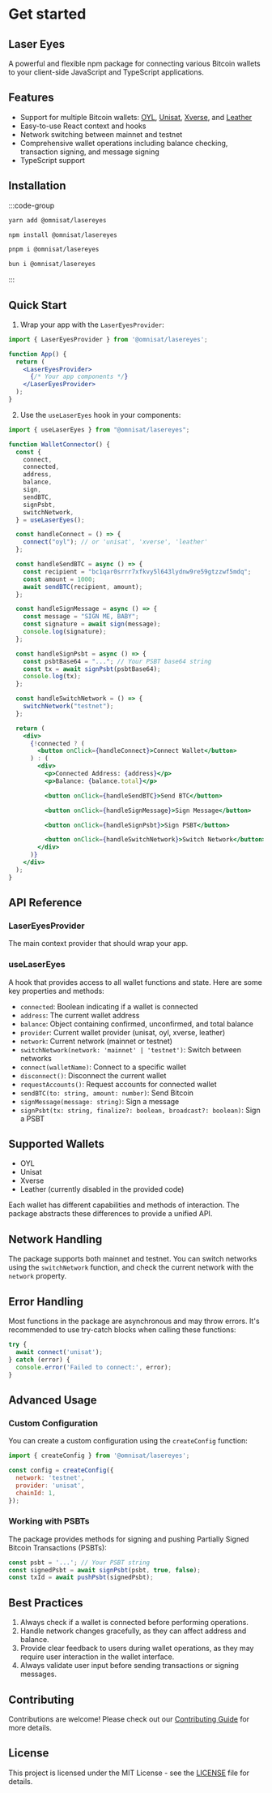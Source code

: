 # Get started

## Laser Eyes

A powerful and flexible npm package for connecting various Bitcoin wallets to your client-side JavaScript and TypeScript applications.

## Features

- Support for multiple Bitcoin wallets: [OYL](https://oyl.io), [Unisat](https://unisat.io), [Xverse](https://xverse.com), and [Leather](https://leather.io)
- Easy-to-use React context and hooks
- Network switching between mainnet and testnet
- Comprehensive wallet operations including balance checking, transaction signing, and message signing
- TypeScript support

## Installation

:::code-group

```bash [yarn]
yarn add @omnisat/lasereyes
```

```bash [npm]
npm install @omnisat/lasereyes
```

```bash [pnpm]
pnpm i @omnisat/lasereyes
```

```bash [bun]
bun i @omnisat/lasereyes
```

:::

## Quick Start

1. Wrap your app with the `LaserEyesProvider`:

```jsx
import { LaserEyesProvider } from '@omnisat/lasereyes';

function App() {
  return (
    <LaserEyesProvider>
      {/* Your app components */}
    </LaserEyesProvider>
  );
}
```

2. Use the `useLaserEyes` hook in your components:

```jsx
import { useLaserEyes } from "@omnisat/lasereyes";

function WalletConnector() {
  const {
    connect,
    connected,
    address,
    balance,
    sign,
    sendBTC,
    signPsbt,
    switchNetwork,
  } = useLaserEyes();

  const handleConnect = () => {
    connect("oyl"); // or 'unisat', 'xverse', 'leather'
  };

  const handleSendBTC = async () => {
    const recipient = "bc1qar0srrr7xfkvy5l643lydnw9re59gtzzwf5mdq";
    const amount = 1000;
    await sendBTC(recipient, amount);
  };

  const handleSignMessage = async () => {
    const message = "SIGN ME, BABY";
    const signature = await sign(message);
    console.log(signature);
  };

  const handleSignPsbt = async () => {
    const psbtBase64 = "..."; // Your PSBT base64 string
    const tx = await signPsbt(psbtBase64);
    console.log(tx);
  };

  const handleSwitchNetwork = () => {
    switchNetwork("testnet");
  };

  return (
    <div>
      {!connected ? (
        <button onClick={handleConnect}>Connect Wallet</button>
      ) : (
        <div>
          <p>Connected Address: {address}</p>
          <p>Balance: {balance.total}</p>

          <button onClick={handleSendBTC}>Send BTC</button>

          <button onClick={handleSignMessage}>Sign Message</button>

          <button onClick={handleSignPsbt}>Sign PSBT</button>

          <button onClick={handleSwitchNetwork}>Switch Network</button>
        </div>
      )}
    </div>
  );
}

```

## API Reference

### LaserEyesProvider

The main context provider that should wrap your app.

### useLaserEyes

A hook that provides access to all wallet functions and state. Here are some key properties and methods:

- `connected`: Boolean indicating if a wallet is connected
- `address`: The current wallet address
- `balance`: Object containing confirmed, unconfirmed, and total balance
- `provider`: Current wallet provider (unisat, oyl, xverse, leather)
- `network`: Current network (mainnet or testnet)
- `switchNetwork(network: 'mainnet' | 'testnet')`: Switch between networks
- `connect(walletName)`: Connect to a specific wallet
- `disconnect()`: Disconnect the current wallet
- `requestAccounts()`: Request accounts for connected wallet
- `sendBTC(to: string, amount: number)`: Send Bitcoin
- `signMessage(message: string)`: Sign a message
- `signPsbt(tx: string, finalize?: boolean, broadcast?: boolean)`: Sign a PSBT


## Supported Wallets

- OYL
- Unisat
- Xverse
- Leather (currently disabled in the provided code)

Each wallet has different capabilities and methods of interaction. The package abstracts these differences to provide a unified API.

## Network Handling

The package supports both mainnet and testnet. You can switch networks using the `switchNetwork` function, and check the current network with the `network` property.

## Error Handling

Most functions in the package are asynchronous and may throw errors. It's recommended to use try-catch blocks when calling these functions:

```javascript
try {
  await connect('unisat');
} catch (error) {
  console.error('Failed to connect:', error);
}
```

## Advanced Usage

### Custom Configuration

You can create a custom configuration using the `createConfig` function:

```javascript
import { createConfig } from '@omnisat/lasereyes';

const config = createConfig({
  network: 'testnet',
  provider: 'unisat',
  chainId: 1,
});
```

### Working with PSBTs

The package provides methods for signing and pushing Partially Signed Bitcoin Transactions (PSBTs):

```javascript
const psbt = '...'; // Your PSBT string
const signedPsbt = await signPsbt(psbt, true, false);
const txId = await pushPsbt(signedPsbt);
```

## Best Practices

1. Always check if a wallet is connected before performing operations.
2. Handle network changes gracefully, as they can affect address and balance.
3. Provide clear feedback to users during wallet operations, as they may require user interaction in the wallet interface.
4. Always validate user input before sending transactions or signing messages.

## Contributing

Contributions are welcome! Please check out our [Contributing Guide](CONTRIBUTING.md) for more details.

## License

This project is licensed under the MIT License - see the [LICENSE](LICENSE) file for details.
